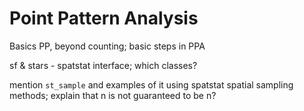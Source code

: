 # Point Pattern Analysis {#pointpatterns}

Basics PP, beyond counting; basic steps in PPA

sf & stars - spatstat interface; which classes?

[comment]: spatstat to sf in sf, where are sf to spatstat methods?

mention `st_sample` and examples of it using spatstat spatial sampling methods; explain that n is not guaranteed to be n?
